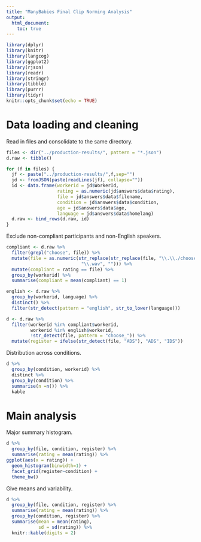 ```yaml
---
title: "ManyBabies Final Clip Norming Analysis"
output: 
  html_document:
    toc: true
---
```


```r
library(dplyr)
library(knitr)
library(langcog)
library(ggplot2)
library(rjson)
library(readr)
library(stringr)
library(tibble)
library(purrr)
library(tidyr)
knitr::opts_chunk$set(echo = TRUE)
```

# Data loading and cleaning

Read in files and consolidate to the same directory. 

```r
files <- dir("../production-results/", pattern = "*.json")
d.raw <- tibble()

for (f in files) {
  jf <- paste("../production-results/",f,sep="")
  jd <- fromJSON(paste(readLines(jf), collapse=""))
  id <- data.frame(workerid = jd$WorkerId, 
                   rating = as.numeric(jd$answers$data$rating),
                   file = jd$answers$data$filename,
                   condition = jd$answers$data$condition,
                   age = jd$answers$data$age,
                   language = jd$answers$data$homelang)
  d.raw <- bind_rows(d.raw, id)
}
```

Exclude non-compliant participants and non-English speakers. 

```r
compliant <- d.raw %>% 
  filter(grepl("choose", file)) %>%
  mutate(file = as.numeric(str_replace(str_replace(file, "\\.\\./choose_", ""), 
                            "\\.wav", ""))) %>%
  mutate(compliant = rating == file) %>%
  group_by(workerid) %>%
  summarise(compliant = mean(compliant) == 1)

english <- d.raw %>% 
  group_by(workerid, language) %>%
  distinct() %>%
  filter(str_detect(pattern = "english", str_to_lower(language)))

d <- d.raw %>%
  filter(workerid %in% compliant$workerid, 
         workerid %in% english$workerid, 
         !str_detect(file, pattern = "choose_")) %>%
  mutate(register = ifelse(str_detect(file, "ADS"), "ADS", "IDS"))
```

Distribution across conditions. 

```r
d %>% 
  group_by(condition, workerid) %>%
  distinct %>%
  group_by(condition) %>%
  summarise(n =n()) %>%
  kable
```

# Main analysis

Major summary histogram.

```r
d %>%
  group_by(file, condition, register) %>%
  summarise(rating = mean(rating)) %>%
ggplot(aes(x = rating)) + 
  geom_histogram(binwidth=1) + 
  facet_grid(register~condition) + 
  theme_bw()
```

Give means and variability.

```r
d %>%
  group_by(file, condition, register) %>%
  summarise(rating = mean(rating)) %>%
  group_by(condition, register) %>%
  summarise(mean = mean(rating),
            sd = sd(rating)) %>%
  knitr::kable(digits = 2)
```


